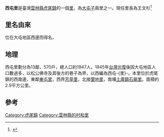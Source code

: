 {{expand|time=2014-02-22T10:04:07+00:00}}
{{noteTA
|T = zh-cn:西屯里; zh-hk:西屯里; zh-tw:西屯里;
|1 = zh-cn:西屯里; zh-hk:西屯里; zh-tw:西屯里;
|2 = zh-cn:里; zh-hk:里; zh-tw:里;
|3 = zh-cn:东屯里; zh-hk:東屯里; zh-tw:東屯里;
}}

'''西屯里'''是臺灣[[雲林縣|雲林縣]][[虎尾鎮|虎尾鎮]]的一個[[里|里]]，為[[大屯子|大屯子]]兩里之一。現任里長為王文杉<ref>{{Cite web|url=http://www.huwei.gov.tw/form/index-1.asp?m=2&m1=3&m2=189&gp=188&id=111|title=認識虎尾鎮 > 各里簡介 > 西屯里|accessdate=2016-11-06|author=|date=|publisher=|archiveurl=https://web.archive.org/web/20140226132539/http://www.huwei.gov.tw/form/index-1.asp?m=2&m1=3&m2=189&gp=188&id=111|archivedate=2014-02-26|dead-url=no}}</ref>

== 里名由來 ==

位在大屯地區西邊而得名。

== 地理 ==

西屯里劃分為13鄰，570戶，總人口約1947人。1945年[[台灣光復|台灣光復]]後因大屯地區人口數過多，以松公佛寺及其後方的巷子為界，以西編為西屯-{里}-。本里位於虎尾鎮的西南邊，東鄰[[東屯里|東屯里]]，西界[[芳草里|芳草里]]，北接[[墾地里|墾地里]]，南壤[[土庫鎮|土庫鎮]][[石廟里|石廟里]]。面積約2.9平方公里。

== 參考 ==

<references />

[[Category:虎尾鎮|Category:虎尾鎮]]
[[Category:雲林縣的村和里|Category:雲林縣的村和里]]